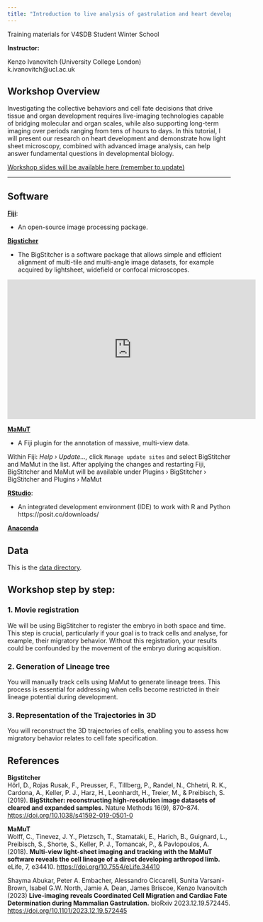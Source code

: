 ```yaml
---
title: "Introduction to live analysis of gastrulation and heart development in mouse"
---
```


Training materials for V4SDB Student Winter School

**Instructor:**

Kenzo Ivanovitch (University College London)  
k.ivanovitch@ucl.ac.uk  

## Workshop Overview

Investigating the collective behaviors and cell fate decisions that drive tissue and organ development requires live-imaging technologies capable of bridging molecular and organ scales, while also supporting long-term imaging over periods ranging from tens of hours to days. In this tutorial, I will present our research on heart development and demonstrate how light sheet microscopy, combined with advanced image analysis, can help answer fundamental questions in developmental biology.


[Workshop slides will be available here (remember to update)]()

---

## Software
[**Fiji**](https://imagej.net/software/fiji/downloads): <br>

-  An open-source image processing package. 

[**Bigsticher**](https://imagej.net/plugins/bigstitcher/ )

-	The BigStitcher is a software package that allows simple and efficient alignment of multi-tile and multi-angle image datasets, for example acquired by lightsheet, widefield or confocal microscopes.

```{=html}
<iframe width="560" height="315" src="https://www.youtube.com/embed/videoseries?si=WuB7Yzop-m9jDb7O&amp;list=PLNZz8lLDpAeVOeAmQWMrKGOeB3vv28yJE" title="YouTube video player" frameborder="0" allow="accelerometer; autoplay; clipboard-write; encrypted-media; gyroscope; picture-in-picture; web-share" referrerpolicy="strict-origin-when-cross-origin" allowfullscreen></iframe>
```


[**MaMuT**](https://imagej.net/plugins/mamut/getting-started)

- A Fiji plugin for the annotation of massive, multi-view data.

::: {.callout-tip}
Within Fiji: *Help › Update…,* click `Manage update sites` and select BigStitcher and MaMut in the list. After applying the changes and restarting Fiji, BigStitcher and MaMut will be available under Plugins › BigStitcher › BigStitcher and Plugins › MaMut
:::

[**RStudio**](https://posit.co/downloads/): 

-  An integrated development environment (IDE) to work with R and Python
https://posit.co/downloads/

[**Anaconda**](https://www.anaconda.com/download) 

## Data

This is the [data directory](https://liveuclac-my.sharepoint.com/personal/ucklkdi_ucl_ac_uk/_layouts/15/onedrive.aspx?id=%2Fpersonal%2Fucklkdi%5Fucl%5Fac%5Fuk%2FDocuments%2FTeaching%2FTeaching%20Hungary%2FV4SDB%5FV2&ga=1).

## Workshop step by step:
 
### 1.	Movie registration

We will be using BigStitcher to register the embryo in both space and time. This step is crucial, particularly if your goal is to track cells and analyse, for example, their migratory behavior. Without this registration, your results could be confounded by the movement of the embryo during acquisition.

### 2.	Generation of Lineage tree

You will manually track cells using MaMut to generate lineage trees. This process is essential for addressing when cells become restricted in their lineage potential during development.

### 3.	Representation of the Trajectories in 3D
You will reconstruct the 3D trajectories of cells, enabling you to assess how migratory behavior relates to cell fate specification.


## References
**Bigstitcher**<br>
Hörl, D., Rojas Rusak, F., Preusser, F., Tillberg, P., Randel, N., Chhetri, R. K., Cardona, A., Keller, P. J., Harz, H., Leonhardt, H., Treier, M., & Preibisch, S. (2019). **BigStitcher: reconstructing high-resolution image datasets of cleared and expanded samples.** Nature Methods 16(9), 870–874. [https://doi.org/10.1038/s41592-019-0501-0](https://doi.org/10.1038/s41592-019-0501-0)

**MaMuT**<br>
Wolff, C., Tinevez, J. Y., Pietzsch, T., Stamataki, E., Harich, B., Guignard, L., Preibisch, S., Shorte, S., Keller, P. J., Tomancak, P., & Pavlopoulos, A. (2018). **Multi-view light-sheet imaging and tracking with the MaMuT software reveals the cell lineage of a direct developing arthropod limb.** eLife, 7, e34410. [https://doi.org/10.7554/eLife.34410](https://doi.org/10.7554/eLife.34410)

Shayma Abukar, Peter A. Embacher, Alessandro Ciccarelli, Sunita Varsani-Brown, Isabel G.W. North, Jamie A. Dean, James Briscoe, Kenzo Ivanovitch (2023) **Live-imaging reveals Coordinated Cell Migration and Cardiac Fate Determination during Mammalian Gastrulation.** bioRxiv 2023.12.19.572445. [https://doi.org/10.1101/2023.12.19.572445](https://doi.org/10.1101/2023.12.19.572445)

